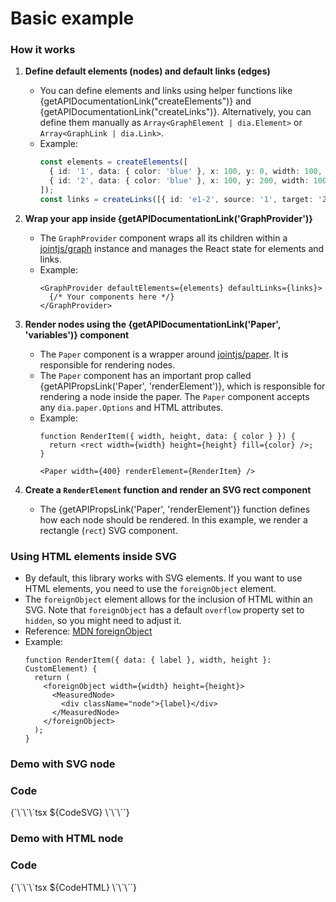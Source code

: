 
<Meta of={Stories} />

# Basic example

### How it works

1. **Define default elements (nodes) and default links (edges)**
   - You can define elements and links using helper functions like {getAPIDocumentationLink("createElements")} and {getAPIDocumentationLink("createLinks")}. Alternatively, you can define them manually as `Array<GraphElement | dia.Element>` or `Array<GraphLink | dia.Link>`.
   - Example:
     ```ts
     const elements = createElements([
       { id: '1', data: { color: 'blue' }, x: 100, y: 0, width: 100, height: 25 },
       { id: '2', data: { color: 'blue' }, x: 100, y: 200, width: 100, height: 25 },
     ]);
     const links = createLinks([{ id: 'e1-2', source: '1', target: '2' }]);
     ```

2. **Wrap your app inside {getAPIDocumentationLink('GraphProvider')}**
   - The `GraphProvider` component wraps all its children within a [jointjs/graph](https://docs.jointjs.com/api/dia/Graph) instance and manages the React state for elements and links.
   - Example:
     ```tsx
     <GraphProvider defaultElements={elements} defaultLinks={links}>
       {/* Your components here */}
     </GraphProvider>
     ```

3. **Render nodes using the {getAPIDocumentationLink('Paper', 'variables')} component**
   - The `Paper` component is a wrapper around [jointjs/paper](https://docs.jointjs.com/learn/quickstart/paper/). It is responsible for rendering nodes.
   - The `Paper` component has an important prop called {getAPIPropsLink('Paper', 'renderElement')}, which is responsible for rendering a node inside the paper. The `Paper` component accepts any `dia.paper.Options` and HTML attributes.
   - Example:
     ```tsx
     function RenderItem({ width, height, data: { color } }) {
       return <rect width={width} height={height} fill={color} />;
     }

     <Paper width={400} renderElement={RenderItem} />
     ```

4. **Create a `RenderElement` function and render an SVG rect component**
   - The {getAPIPropsLink('Paper', 'renderElement')} function defines how each node should be rendered. In this example, we render a rectangle (`rect`) SVG component.

### Using HTML elements inside SVG

- By default, this library works with SVG elements. If you want to use HTML elements, you need to use the `foreignObject` element.
- The `foreignObject` element allows for the inclusion of HTML within an SVG. Note that `foreignObject` has a default `overflow` property set to `hidden`, so you might need to adjust it.
- Reference: [MDN foreignObject](https://developer.mozilla.org/en-US/docs/Web/SVG/Element/foreignObject)
- Example:
  ```tsx
  function RenderItem({ data: { label }, width, height }: CustomElement) {
    return (
      <foreignObject width={width} height={height}>
        <MeasuredNode>
          <div className="node">{label}</div>
        </MeasuredNode>
      </foreignObject>
    );
  }

  ```

### Demo with SVG node
<Canvas of={Stories.SVG} />

### Code
<Markdown>
{`\`\`\`tsx
${CodeSVG}
\`\`\``}
</Markdown>

### Demo with HTML node
<Canvas of={Stories.HTML} />

### Code
<Markdown>
{`\`\`\`tsx
${CodeHTML}
\`\`\``}
</Markdown>

